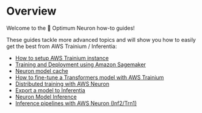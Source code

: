 <!---
Copyright 2023 The HuggingFace Team. All rights reserved.

Licensed under the Apache License, Version 2.0 (the "License");
you may not use this file except in compliance with the License.
You may obtain a copy of the License at

    http://www.apache.org/licenses/LICENSE-2.0

Unless required by applicable law or agreed to in writing, software
distributed under the License is distributed on an "AS IS" BASIS,
WITHOUT WARRANTIES OR CONDITIONS OF ANY KIND, either express or implied.
See the License for the specific language governing permissions and
limitations under the License.
-->

# Overview

Welcome to the 🤗 Optimum Neuron how-to guides!

These guides tackle more advanced topics and will show you how to easily get the best from AWS Trainium / Inferentia:

- [How to setup AWS Trainium instance](./setup_aws_instance)
- [Training and Deployment using Amazon Sagemaker](./sagemaker)
- [Neuron model cache](./cache_system)
- [How to fine-tune a Transformers model with AWS Trainium](./fine_tune)
- [Distributed training with AWS Neuron](./distributed_training)
- [Export a model to Inferentia](./export_model)
- [Neuron Model Inference](./models)
- [Inference pipelines with AWS Neuron (Inf2/Trn1)](./pipelines)
